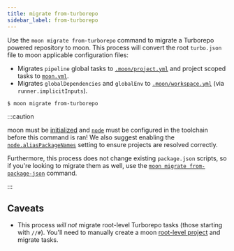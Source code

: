 ```yaml
---
title: migrate from-turborepo
sidebar_label: from-turborepo
---
```


Use the `moon migrate from-turborepo` command to migrate a Turborepo powered repository to moon.
This process will convert the root `turbo.json` file to moon applicable configuration files:

- Migrates `pipeline` global tasks to [`.moon/project.yml`](../../config/global-project#tasks) and
  project scoped tasks to [`moon.yml`](../../config/project#tasks).
- Migrates `globalDependencies` and `globalEnv` to
  [`.moon/workspace.yml`](../../config/workspace#implicitinputs) (via `runner.implicitInputs`).

```shell
$ moon migrate from-turborepo
```

:::caution

moon must be [initialized](../init) and [`node`](../../config/toolchain#node) must be configured in
the toolchain before this command is ran! We also suggest enabling the
[`node.aliasPackageNames`](../../config/toolchain#aliaspackagenames) setting to ensure projects are
resolved correctly.

Furthermore, this process does not change existing `package.json` scripts, so if you're looking to
migrate them as well, use the [`moon migrate from-package-json`](./from-package-json) command.

:::

## Caveats

- This process _will not_ migrate root-level Turborepo tasks (those starting with `//#`). You'll
  need to manually create a moon [root-level project](../../guides/root-project) and migrate tasks.
